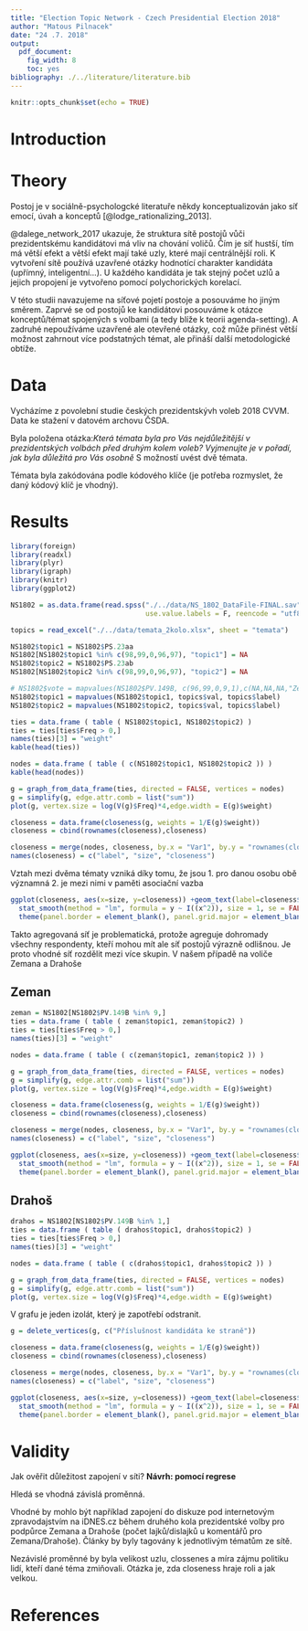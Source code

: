 ```yaml
---
title: "Election Topic Network - Czech Presidential Election 2018"
author: "Matous Pilnacek"
date: "24 .7. 2018"
output:
  pdf_document:
    fig_width: 8
    toc: yes
bibliography: ./../literature/literature.bib
---
```


```r
knitr::opts_chunk$set(echo = TRUE)
```

# Introduction

# Theory

Postoj je v sociálně-psychologcké literatuře někdy konceptualizován jako síť emocí, úvah a konceptů [@lodge_rationalizing_2013].

@dalege_network_2017 ukazuje, že struktura sítě postojů vůči prezidentskému kandidátovi má vliv na chování voličů. Čím je síť hustší, tím má větší efekt a větší efekt mají také uzly, které mají centrálnější roli. K vytvoření sítě používá uzavřené otázky hodnotící charakter kandidáta (upřímný, inteligentní...). U každého kandidáta je tak stejný počet uzlů a jejich propojení je vytvořeno pomocí polychorických korelací.

V této studii navazujeme na síťové pojetí postoje a posouváme ho jiným směrem. Zaprvé se od postojů ke kandidátovi posouváme k otázce konceptů/témat spojených s volbami (a tedy blíže k teorii agenda-setting). A zadruhé nepoužíváme uzavřené ale otevřené otázky, což může přinést větší možnost zahrnout více podstatných témat, ale přináší další metodologické obtíže. 


# Data

Vycházíme z povolební studie českých prezidentskývh voleb 2018 CVVM. Data ke stažení v datovém archovu ČSDA.

Byla položena otázka:*Která témata byla pro Vás nejdůležitější v prezidentských volbách před druhým kolem voleb? Vyjmenujte je v pořadí, jak byla důležitá pro Vás osobně* S možností uvést dvě témata.

Témata byla zakódována podle kódového klíče (je potřeba rozmyslet, že daný kódový klíč je vhodný).

# Results

```r
library(foreign)
library(readxl)
library(plyr)
library(igraph)
library(knitr)
library(ggplot2)
```

```r
NS1802 = as.data.frame(read.spss("./../data/NS_1802_DataFile-FINAL.sav",
                                 use.value.labels = F, reencode = "utf8"))

topics = read_excel("./../data/temata_2kolo.xlsx", sheet = "temata")
```


```r
NS1802$topic1 = NS1802$PS.23aa
NS1802[NS1802$topic1 %in% c(98,99,0,96,97), "topic1"] = NA
NS1802$topic2 = NS1802$PS.23ab
NS1802[NS1802$topic2 %in% c(98,99,0,96,97), "topic2"] = NA

# NS1802$vote = mapvalues(NS1802$PV.149B, c(96,99,0,9,1),c(NA,NA,NA,"Zeman", "Drahoš"))
NS1802$topic1 = mapvalues(NS1802$topic1, topics$val, topics$label)
NS1802$topic2 = mapvalues(NS1802$topic2, topics$val, topics$label)
```


```r
ties = data.frame ( table ( NS1802$topic1, NS1802$topic2) )
ties = ties[ties$Freq > 0,]
names(ties)[3] = "weight"
kable(head(ties))
```

```r
nodes = data.frame ( table ( c(NS1802$topic1, NS1802$topic2 )) )
kable(head(nodes))
```

```r
g = graph_from_data_frame(ties, directed = FALSE, vertices = nodes)
g = simplify(g, edge.attr.comb = list("sum"))
plot(g, vertex.size = log(V(g)$Freq)*4,edge.width = E(g)$weight)
```

```r
closeness = data.frame(closeness(g, weights = 1/E(g)$weight))
closeness = cbind(rownames(closeness),closeness)

closeness = merge(nodes, closeness, by.x = "Var1", by.y = "rownames(closeness)")
names(closeness) = c("label", "size", "closeness")
```

Vztah mezi dvěma tématy vzniká díky tomu, že jsou 
1. pro danou osobu obě významná
2. je mezi nimi v paměti asociační vazba

```r

ggplot(closeness, aes(x=size, y=closeness)) +geom_text(label=closeness$label)+
  stat_smooth(method = "lm", formula = y ~ I((x^2)), size = 1, se = FALSE)+ theme_bw() + 
  theme(panel.border = element_blank(), panel.grid.major = element_blank(),                            panel.grid.minor = element_blank(), axis.line = element_line(colour = "black"))
```

Takto agregovaná síť je problematická, protože agreguje dohromady všechny respondenty, kteří mohou mít ale síť postojů výrazně odlišnou. Je proto vhodné síť rozdělit mezi více skupin. V našem případě na voliče Zemana a Drahoše

## Zeman
```r

zeman = NS1802[NS1802$PV.149B %in% 9,]
ties = data.frame ( table ( zeman$topic1, zeman$topic2) )
ties = ties[ties$Freq > 0,]
names(ties)[3] = "weight"

nodes = data.frame ( table ( c(zeman$topic1, zeman$topic2 )) )

g = graph_from_data_frame(ties, directed = FALSE, vertices = nodes)
g = simplify(g, edge.attr.comb = list("sum"))
plot(g, vertex.size = log(V(g)$Freq)*4,edge.width = E(g)$weight)

closeness = data.frame(closeness(g, weights = 1/E(g)$weight))
closeness = cbind(rownames(closeness),closeness)

closeness = merge(nodes, closeness, by.x = "Var1", by.y = "rownames(closeness)")
names(closeness) = c("label", "size", "closeness")

ggplot(closeness, aes(x=size, y=closeness)) +geom_text(label=closeness$label)+
  stat_smooth(method = "lm", formula = y ~ I((x^2)), size = 1, se = FALSE)+ theme_bw() + 
  theme(panel.border = element_blank(), panel.grid.major = element_blank(),                            panel.grid.minor = element_blank(), axis.line = element_line(colour = "black"))
```


## Drahoš
```r

drahos = NS1802[NS1802$PV.149B %in% 1,]
ties = data.frame ( table ( drahos$topic1, drahos$topic2) )
ties = ties[ties$Freq > 0,]
names(ties)[3] = "weight"

nodes = data.frame ( table ( c(drahos$topic1, drahos$topic2 )) )

g = graph_from_data_frame(ties, directed = FALSE, vertices = nodes)
g = simplify(g, edge.attr.comb = list("sum"))
plot(g, vertex.size = log(V(g)$Freq)*4,edge.width = E(g)$weight)

```

V grafu je jeden izolát, který je zapotřebí odstranit.

```r

g = delete_vertices(g, c("Příslušnost kandidáta ke straně"))

closeness = data.frame(closeness(g, weights = 1/E(g)$weight))
closeness = cbind(rownames(closeness),closeness)

closeness = merge(nodes, closeness, by.x = "Var1", by.y = "rownames(closeness)")
names(closeness) = c("label", "size", "closeness")

ggplot(closeness, aes(x=size, y=closeness)) +geom_text(label=closeness$label)+
  stat_smooth(method = "lm", formula = y ~ I((x^2)), size = 1, se = FALSE)+ theme_bw() + 
  theme(panel.border = element_blank(), panel.grid.major = element_blank(),                            panel.grid.minor = element_blank(), axis.line = element_line(colour = "black"))
```



# Validity
Jak ověřit důležitost zapojení v síti? **Návrh: pomocí regrese**

Hledá se vhodná závislá proměnná.

Vhodné by mohlo být například zapojení do diskuze pod internetovým zpravodajstvím na iDNES.cz během druhého kola prezidentské volby pro podpůrce Zemana a Drahoše (počet lajků/dislajků u komentářů pro Zemana/Drahoše). Články by byly tagovány k jednotlivým tématům ze sítě.

Nezávislé proměnné by byla velikost uzlu, clossenes a míra zájmu politiku lidí, kteří dané téma zmiňovali. Otázka je, zda closeness hraje roli a jak velkou.

# References